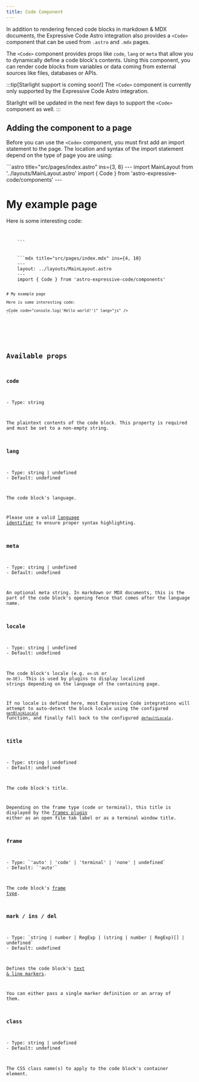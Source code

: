 ```yaml
---
title: Code Component
---
```




In addition to rendering fenced code blocks in markdown & MDX documents, the Expressive Code Astro integration also provides a `<Code>` component that can be used from `.astro` and `.mdx` pages.

The `<Code>` component provides props like `code`, `lang` or `meta` that allow you to dynamically define a code block's contents. Using this component, you can render code blocks from variables or data coming from external sources like files, databases or APIs.

:::tip[Starlight support is coming soon!]
The `<Code>` component is currently only supported by the Expressive Code Astro integration.

Starlight will be updated in the next few days to support the `<Code>` component as well.
:::

## Adding the component to a page

Before you can use the `<Code>` component, you must first add an import statement to the page. The location and syntax of the import statement depend on the type of page you are using:

<Tabs>
  <TabItem label=".astro">
    ```astro title="src/pages/index.astro" ins={3, 8}
    ---
    import MainLayout from '../layouts/MainLayout.astro'
    import { Code } from 'astro-expressive-code/components'
    ---
    <MainLayout>
      <h1>My example page</h1>
      <p>Here is some interesting code:</p>
      <Code code="console.log('Hello world!')" lang="js" />
    </MainLayout>
    ```
  </TabItem>
  <TabItem label=".mdx">
    ```mdx title="src/pages/index.mdx" ins={4, 10}
    ---
    layout: ../layouts/MainLayout.astro
    ---
    import { Code } from 'astro-expressive-code/components'

    # My example page

    Here is some interesting code:

    <Code code="console.log('Hello world!')" lang="js" />
    ```
  </TabItem>
</Tabs>

## Available props

### code

<PropertySignature>
- Type: string
</PropertySignature>

The plaintext contents of the code block. This property is required and must be set to a non-empty string.

### lang

<PropertySignature>
- Type: string | undefined
- Default: undefined
</PropertySignature>

The code block's language.

Please use a valid [language identifier](/key-features/syntax-highlighting/#supported-languages) to ensure proper syntax highlighting.

### meta

<PropertySignature>
- Type: string | undefined
- Default: undefined
</PropertySignature>

An optional meta string. In markdown or MDX documents, this is the part of the code block's opening fence that comes after the language name.

### locale

<PropertySignature>
- Type: string | undefined
- Default: undefined
</PropertySignature>

The code block's locale (e.g. `en-US` or `de-DE`). This is used by plugins to display localized strings depending on the language of the containing page.

If no locale is defined here, most Expressive Code integrations will attempt to auto-detect the block locale using the configured [`getBlockLocale`](/reference/configuration/#getblocklocale) function, and finally fall back to the configured [`defaultLocale`](/reference/configuration/#defaultlocale).

### title

<PropertySignature>
- Type: string | undefined
- Default: undefined
</PropertySignature>

The code block's title.

Depending on the frame type (code or terminal), this title is displayed by the [frames plugin](/key-features/frames/) either as an open file tab label or as a terminal window title.

### frame

<PropertySignature>
- Type: `'auto' | 'code' | 'terminal' | 'none' | undefined`
- Default: `'auto'`
</PropertySignature>

The code block's [frame type](https://expressive-code.com/key-features/frames/#overriding-frame-types).

### mark / ins / del

<PropertySignature>
- Type: `string | number | RegExp | (string | number | RegExp)[] | undefined`
- Default: undefined
</PropertySignature>

Defines the code block's [text & line markers](/key-features/text-markers/).

You can either pass a single marker definition or an array of them.

### class

<PropertySignature>
- Type: string | undefined
- Default: undefined
</PropertySignature>

The CSS class name(s) to apply to the code block's container element.
